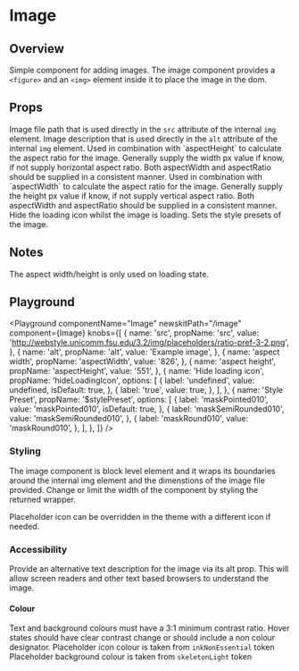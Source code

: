 


# Image

## Overview

Simple component for adding images.
The image component provides a `<figure>` and an `<img>` element inside it to place the image in the dom.

## Props

<LegacyBlock marginTop="sizing040">
  <Prop name="src" type="string">
    Image file path that is used directly in the <code>src</code> attribute of
    the internal <code>img</code> element.
  </Prop>
  <Prop name="alt" type="string">
    Image description that is used directly in the <code>alt</code> attribute of
    the internal <code>img</code> element.
  </Prop>
  <Prop name="aspectWidth" type="string|number">
    Used in combination with `aspectHeight` to calculate the aspect ratio for
    the image. Generally supply the width px value if know, if not supply
    horizontal aspect ratio. Both aspectWidth and aspectRatio should be supplied
    in a consistent manner.
  </Prop>
  <Prop name="aspectHeight" type="string|number">
    Used in combination with `aspectWidth` to calculate the aspect ratio for the
    image. Generally supply the height px value if know, if not supply vertical
    aspect ratio. Both aspectWidth and aspectRatio should be supplied in a
    consistent manner.
  </Prop>
  <Prop name="hideLoadingIcon" type="boolean" default={false}>
    Hide the loading icon whilst the image is loading.
  </Prop>
  <Prop name="$stylePreset" type="string" default="maskPointed010">
    Sets the style presets of the image.
  </Prop>
</LegacyBlock>

## Notes

The aspect width/height is only used on loading state.

## Playground

<Playground
  componentName="Image"
  newskitPath="/image"
  component={Image}
  knobs={[
    {
      name: 'src',
      propName: 'src',
      value:
        'http://webstyle.unicomm.fsu.edu/3.2/img/placeholders/ratio-pref-3-2.png',
    },
    {
      name: 'alt',
      propName: 'alt',
      value: 'Example image',
    },
    {
      name: 'aspect width',
      propName: 'aspectWidth',
      value: '826',
    },
    {
      name: 'aspect height',
      propName: 'aspectHeight',
      value: '551',
    },
    {
      name: 'Hide loading icon',
      propName: 'hideLoadingIcon',
      options: [
        {
          label: 'undefined',
          value: undefined,
          isDefault: true,
        },
        {
          label: 'true',
          value: true,
        },
      ],
    },
    {
      name: 'Style Preset',
      propName: '$stylePreset',
      options: [
        {
          label: 'maskPointed010',
          value: 'maskPointed010',
          isDefault: true,
        },
        {
          label: 'maskSemiRounded010',
          value: 'maskSemiRounded010',
        },
        {
          label: 'maskRound010',
          value: 'maskRound010',
        },
      ],
    },
  ]}
/>

### Styling

The image component is block level element and it wraps its boundaries around the internal img element and the dimenstions of the image file provided. Change or limit the width of the component by styling the returned wrapper.

Placeholder icon can be overridden in the theme with a different icon if needed.

### Accessibility

Provide an alternative text description for the image via its alt prop. This will allow screen readers and other text based browsers to understand the image.

#### Colour

Text and background colours must have a 3:1 minimum contrast ratio.
Hover states should have clear contrast change or should include a non colour designator.
Placeholder icon colour is taken from `inkNonEssential` token
Placeholder background colour is taken from `skeletonLight` token
